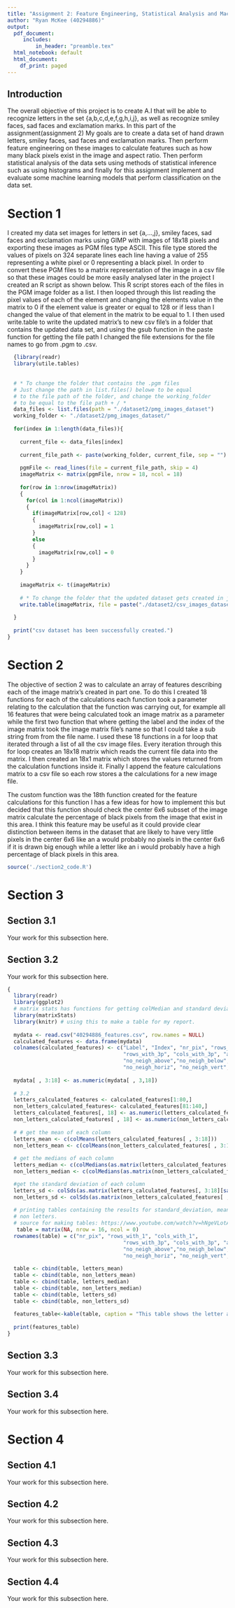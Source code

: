 ```yaml
---
title: "Assignment 2: Feature Engineering, Statistical Analysis and Machine Learning"
author: "Ryan McKee (40294886)"
output:
  pdf_document:
     includes: 
         in_header: "preamble.tex"
  html_notebook: default
  html_document:
    df_print: paged
---
```


## Introduction

The overall objective of this project is to create A.I that will be able to recognize letters in the set {a,b,c,d,e,f,g,h,i,j}, as well as recognize smiley faces, sad faces and exclamation
marks. In this part of the assignment(assignment 2) My goals are to create a data set of hand drawn letters, smiley faces, sad faces and exclamation marks. Then perform feature engineering on
these images to calculate features such as how many black pixels exist in the image and aspect ratio. Then perform statistical analysis of the data sets using methods of statistical inference such
as using histograms and finally for this assignment implement and evaluate some machine learning models that perform classification on the data set.

# Section 1

I created my data set images for letters in set {a,...,j}, smiley faces, sad faces and exclamation marks using GIMP with images of 18x18 pixels and exporting these images as PGM files type ASCII. This 
file type stored the values of pixels on 324 separate lines each line having a value of 255 representing a white pixel or 0 representing a black pixel. In order to convert these PGM files to a matrix
representation of the image in a csv file so that these images could be more easily analysed later in the project I created an R script as shown below. This R script stores each of the files in the PGM 
image folder as a list. I then looped through this list reading the pixel values of each of the element and changing the elements value in the matrix to 0 if the element value is greater or equal to 128
or if less than I changed the value of that element in the matrix to be equal to 1. I then used write.table to write the updated matrix's to new csv file's in a folder that contains the updated data set,
and using the gsub function in the paste function for getting the file path I changed the file extensions for the file names to go from .pgm to .csv.

```r
  {library(readr)
  library(utile.tables)
  
  
  # * To change the folder that contains the .pgm files
  # Just change the path in list.files() belowe to be equal
  # to the file path of the folder, and change the working_folder
  # to be equal to the file path + / *
  data_files <- list.files(path = "./dataset2/pmg_images_dataset")
  working_folder <- "./dataset2/pmg_images_dataset/"
  
  for(index in 1:length(data_files)){
    
    current_file <- data_files[index]
    
    current_file_path <- paste(working_folder, current_file, sep = "")
    
    pgmFile <- read_lines(file = current_file_path, skip = 4)
    imageMatrix <- matrix(pgmFile, nrow = 18, ncol = 18)
    
    for(row in 1:nrow(imageMatrix)) 
    {
      for(col in 1:ncol(imageMatrix)) 
      {
        if(imageMatrix[row,col] < 128)
        {
          imageMatrix[row,col] = 1
        }
        else
        {
          imageMatrix[row,col] = 0
        }
      }
    }
    
    imageMatrix <- t(imageMatrix)
    
    # * To change the folder that the updated dataset gets created in just change the first argument in the paste function to the file path for updated folder + / *
    write.table(imageMatrix, file = paste("./dataset2/csv_images_dataset", gsub('.pgm', '.csv', data_files[index]), sep = ""), col.names = F, row.names = F, sep = ",", quote = FALSE)
    
  }
  
  print("csv dataset has been successfully created.")
}
```


# Section 2
The objective of section 2 was to calculate an array of features describing each of the image matrix's created in part one. To do this I created 18 functions for each of the calculations
each function took a parameter relating to the calculation that the function was carrying out, for example all 16 features that were being calculated took an image matrix as a parameter
while the first two function that where getting the label and the index of the image matrix took the image matrix file's name so that I could take a sub string from from the file name.
I used these 18 functions in a for loop that iterated through a list of all the csv image files. Every iteration through this for loop creates an 18x18 matrix which reads the current file data into the matrix.
I then created an 18x1 matrix which stores the values returned from the calculation functions inside it. Finally I append the feature calculations matrix to a csv file so each row stores a the calculations for a new image file.

The custom function was the 18th function created for the feature calculations for this function I has a few ideas for how to implement this but decided that this function should check the center 6x6 subsset of the image matrix calculate the percentage of black pixels from the image that exist in this area. I think this feature may be useful as it could provide clear distinction between items in the dataset that are likely to have very little pixels in the center 6x6 like an a would probably no pixels in the center 6x6 if it is drawn big enough while a letter like an i would probably have a high percentage of black pixels in this area.

```r
source('./section2_code.R')
```



# Section 3

## Section 3.1

Your work for this subsection here.



## Section 3.2

Your work for this subsection here.

```r
{
  library(readr)
  library(ggplot2)
  # matrix stats has functions for getting colMedian and standard deviation
  library(matrixStats)
  library(knitr) # using this to make a table for my report.
  
  mydata <- read.csv("40294886_features.csv", row.names = NULL)
  calculated_features <- data.frame(mydata)
  colnames(calculated_features) <- c("Label", "Index", "nr_pix", "rows_with_1", "cols_with_1",
                                     "rows_with_3p", "cols_with_3p", "aspect_ratio", "neigh_1",
                                     "no_neigh_above","no_neigh_below","no_neigh_left","no_neigh_right",
                                     "no_neigh_horiz", "no_neigh_vert","connected_areas","eyes","custom")
  
  mydata[ , 3:18] <- as.numeric(mydata[ , 3,18])
  
  # 3.2
  letters_calculated_features <- calculated_features[1:80,]
  non_letters_calculated_features<- calculated_features[81:140,]
  letters_calculated_features[, 18] <- as.numeric(letters_calculated_features[ , 18])
  non_letters_calculated_features[ , 18] <- as.numeric(non_letters_calculated_features[ , 18])
  
  # # get the mean of each column
  letters_mean <- c(colMeans(letters_calculated_features[ , 3:18]))
  non_letters_mean <- c(colMeans(non_letters_calculated_features[ , 3:18]))
  
  # get the medians of each column
  letters_median <- c(colMedians(as.matrix(letters_calculated_features[ , 3:18])))
  non_letters_median <- c(colMedians(as.matrix(non_letters_calculated_features[ , 3:18])))

  #get the standard deviation of each column
  letters_sd <- colSds(as.matrix(letters_calculated_features[, 3:18][sapply(letters_calculated_features[ , 3:18 ], is.numeric)]))
  non_letters_sd <- colSds(as.matrix(non_letters_calculated_features[ , 3:18][sapply(non_letters_calculated_features[ , 3:18], is.numeric)]))
  
  # printing tables containing the results for standard_deviation, mean, median for both letters and
  # non letters.
  # source for making tables: https://www.youtube.com/watch?v=hNgeVLotABg
   table = matrix(NA, nrow = 16, ncol = 0)
  rownames(table) = c("nr_pix", "rows_with_1", "cols_with_1",
                                     "rows_with_3p", "cols_with_3p", "aspect_ratio", "neigh_1",
                                     "no_neigh_above","no_neigh_below","no_neigh_left","no_neigh_right",
                                     "no_neigh_horiz", "no_neigh_vert","connected_areas","eyes","custom")
  
  table <- cbind(table, letters_mean)
  table <- cbind(table, non_letters_mean)
  table <- cbind(table, letters_median)
  table <- cbind(table, non_letters_median)
  table <- cbind(table, letters_sd)
  table <- cbind(table, non_letters_sd)
  
  features_table<-kable(table, caption = "This table shows the letter and non letters mean, median and standard deviation for each of the feature calculations")
  
  print(features_table)
}

```


## Section 3.3

Your work for this subsection here.

## Section 3.4

Your work for this subsection here.

# Section 4

## Section 4.1

Your work for this subsection here.

## Section 4.2

Your work for this subsection here.

## Section 4.3

Your work for this subsection here.

## Section 4.4

Your work for this subsection here.